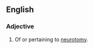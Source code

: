 ==English==

===Adjective===
{{en-adj}}

# {{label|en|neuroscience}} Of or pertaining to [[neurotomy]].